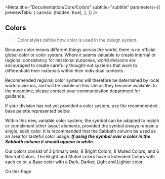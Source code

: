 
<Meta
    title="Documentation/Core/Colors"
    subtitle="subtitle"
    parameters={{
        previewTabs: {
            canvas: {hidden: true},
        },
    }}
/>

## Colors

> Color styles define how color is used in the design system.

Because color means different things across the world, there is no official global color or color system. Where it seems valuable to create internal or regional consistency for missional purposes, world divisions are encouraged to create carefully thought-out systems that work to differentiate their materials within their individual contexts.

Recommended regional color systems will therefore be determined by local world divisions, and will be visible on this site as they become available. In the meantime, please contact your communication department for guidance.

If your division has not yet provided a color system, use the recommended base palette represented below.

Within this new, variable color system, the symbol can be adapted to match or compliment other layout elements, provided the symbol always remain a single, solid color. It is recommended that the Sabbath column be used as an area for tasteful color usage. ***If using the symbol over a color in the Sabbath column it should appear in white.***

Our colors consist of 3 primary sets, 8 Bright Colors, 8 Muted Colors, and 6 Neutral Colors. The Bright and Muted colors have 5 Extended Colors with each color, a Base color with a Dark, Darker, Light and Lighter color.

On this Page

<Colors/>